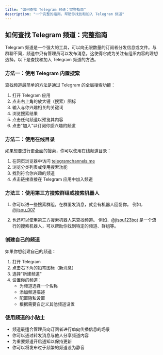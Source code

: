 ```yaml
---
title: "如何查找 Telegram 频道：完整指南"
description: "一个完整的指南，帮助你找到和加入 Telegram 频道"
---
```


## 如何查找 Telegram 频道：完整指南

Telegram 频道是一个强大的工具，可以向无限数量的订阅者分发信息或文件。与群聊不同，频道中只有管理员可以发布消息，这使得它成为关注有组织内容的理想选择。以下是查找和加入 Telegram 频道的方法。

### 方法一：使用 Telegram 内置搜索
查找频道最简单的方法是通过 Telegram 的全局搜索功能：

1. 打开 Telegram 应用
2. 点击右上角的放大镜（搜索）图标
3. 输入与你兴趣相关的关键词
4. 浏览搜索结果
5. 点击任何频道以预览其内容
6. 点击"加入"以订阅你感兴趣的频道

### 方法二：使用在线目录

如果想要进行更全面的搜索，你可以使用在线频道目录：

1. 在网页浏览器中访问 [telegramchannels.me](https://telegramchannels.me)
2. 浏览分类列表或使用搜索功能
3. 找到符合你兴趣的频道
4. 点击链接直接在 Telegram 应用中加入频道

### 方法三：使用第三方搜索群组或搜索机器人

1. 你可以进一些搜索群组，在群里发消息，就会有机器人回复你。
例如，[@jisou_007](https://t.me/jisou_007)

2. 也还可以使用第三方搜索机器人来查找频道。
例如，[@jisou123bot](https://t.me/jisou?start=a_5636465068) 是一个流行的搜索机器人，可以帮助你找到特定的频道、群组等。

### 创建自己的频道

如果你想创建自己的频道：

1. 打开 Telegram
2. 点击右下角的铅笔图标（新消息）
3. 选择"新建频道"
4. 设置你的频道：
   - 为频道选择一个名称
   - 添加频道描述
   - 配置隐私设置
   - 根据需要自定义其他频道设置

### 使用频道的小贴士

- 频道最适合管理员向订阅者进行单向传播信息的场景
- 你可以通过转发消息与他人分享频道内容
- 为重要频道开启通知以保持更新
- 你可以将发布过于频繁的频道设为静音